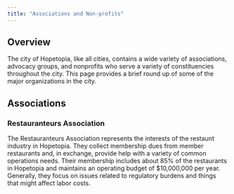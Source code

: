 ```yaml
---
title: "Associations and Non-profits"
---
```


## Overview
The city of Hopetopia, like all cities, contains a wide variety of associations, advocacy groups, and nonprofits who serve a variety of constituencies throughout the city. This page provides a brief round up of some of the major organizations in the city.

## Associations

### Restauranteurs Association
The Restauranteurs Association represents the interests of the restaunt industry in Hopetopia. They collect membership dues from member restaurants and, in exchange, provide help with a variety of common operations needs. Their membership includes about 85% of the restaurants in Hopetopia and maintains an operating budget of $10,000,000 per year. Generally, they focus on issues related to regulatory burdens and things that might affect labor costs.

### 
